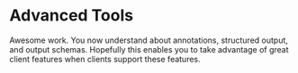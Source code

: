 # Advanced Tools

Awesome work. You now understand about annotations, structured output, and output schemas. Hopefully this enables you to take advantage of great client features when clients support these features.
